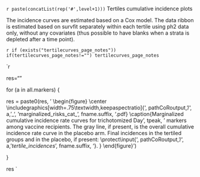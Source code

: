 `r paste(concatList(rep('#',level+1)))` Tertiles cumulative incidence plots 

The incidence curves are estimated based on a Cox model. The data ribbon is estimated based on survfit separately within each tertile using ph2 data only, without any covariates (thus possible to have blanks when a strata is depleted after a time point).


`r if (exists("tertilecurves_page_notes")) if(tertilecurves_page_notes!="") tertilecurves_page_notes`



`r 

res=""

for (a in all.markers) {

  res = paste0(res, '
\\begin{figure}
\\center
\\includegraphics[width=.75\\textwidth,keepaspectratio]{', pathCoRoutput, '/', a, '_', 'marginalized_risks_cat_',  fname.suffix, '.pdf} 
\\caption{Marginalized cumulative incidence rate curves for trichotomized Day ', tpeak, ' markers among vaccine recipients. The gray line, if present, is the overall cumulative incidence rate curve in the placebo arm. Final incidences in the tertiled groups and in the placebo, if present: \\protect\\input{',  pathCoRoutput, '/', a, '_tertile_incidences_',  fname.suffix, '}. }
\\end{figure}
')

}

res 
`




\clearpage